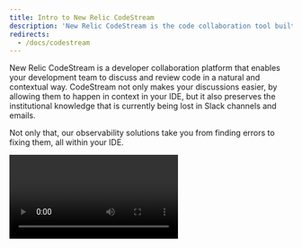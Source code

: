 ```yaml
---
title: Intro to New Relic CodeStream
description: 'New Relic CodeStream is the code collaboration tool built for remote teams.'
redirects:
  - /docs/codestream
---
```


New Relic CodeStream is a developer collaboration platform that enables your development team to discuss and review code in a natural and contextual way. CodeStream not only makes your discussions easier, by allowing them to happen in context in your IDE, but it also preserves the institutional knowledge that is currently being lost in Slack channels and emails.

Not only that, our observability solutions take you from finding errors to fixing them, all within your IDE.

<Video id="LfH7p76Cvro" type="youtube" />

<figcaption>
  A quick overview of how you can use New Relic CodeStream to discover,
  troubleshoot, and triage errors in your IDE. (2:27)
</figcaption>

If you haven't already, [sign up for a free New Relic account](https://newrelic.com/signup) so that you can get the most out of New Relic CodeStream.

<Callout title="Preview release">
  CodeStream's integration with New Relic One is a preview release limited to
  New Relic One accounts on our US data center, and your use is subject to the
  pre-release policy. (This does not apply to all other CodeStream
  functionality.)
</Callout>

## Discuss code just like commenting on a Google Doc [#discuss]

Simply select a block of code and type your question or comment. Teammates can participate in the discussion right from their IDE and you can optionally share the discussion on Slack or Microsoft Teams so teammates can participate from their chat clients as well.

![An animated image showing how to use codemarks to leave a comment on a selection of code.](src/images/DiscussCode1-VSC.gif 'How to use codemarks to leave a comment on a selection of code.')

<figcaption>Select some code and then click the add comment button.</figcaption>

CodeStream turns conversation into documentation by capturing all of the discussion about your code and saving it with your code. And the real magic is that the discussions are automatically repositioned as your code changes, even across branches. All with zero effort on your part.

## Get feedback on work-in-progress with pre-PR code review [#feedback]

CodeStream's lightweight feedback requests let you have someone look over your changes regardless of the current state of your repo, without the friction of committing, pushing, or issuing a pull request.

![An animated image showing how to use feedback requests.](src/images/FRRequest-VSC.gif 'How to use feedback requests.')

<figcaption>
  Once you've made some changes to a file, in the **Feedback requests** section,
  click the **+** button to request feedback on that change.
</figcaption>

Your teammates can review your changes right in their IDE, with full file context, and with no need to set aside their current work to switch branches or pull the latest.

![An animated image showing how to leave feedback on a change.](src/images/FRPerform-VSC.gif 'How to leave feedback.')

<figcaption>
  Use code comments to respond to a feedback request on a change.
</figcaption>

CodeStream’s feedback requests are so easy that you can start doing them throughout the development process instead of waiting until the end. You’re a few days into a sprint and have some work stubbed out? Maybe some work that hasn’t even been committed? Request feedback on your work in progress so that you can identify and resolve issues early instead of saving those gotchas for when you need to get the code merged.

## Create and review pull requests [#prs]

For most development teams, the final step in the development process is a pull request. Even if your team has decided to use CodeStream's [feedback requests](/docs/codestream/how-use-codestream/request-feedback) as a replacement for, and not just a precursor to, your end-of-cycle PR-based code reviews, you can create and review pull requests right inside your IDE.

![An animated image showing how to review a pull request](src/images/PullRequest-VSC.gif 'How to review a pull request.')

<figcaption>
  CodeStream shows a diff view of all the files changed in a PR. Review and
  approve the PR as you would on GitHub.
</figcaption>

## Monitor your code’s performance in production [#performance-monitoring]

Your pursuit of software quality doesn’t end once the code has been merged. Connect CodeStream to your New Relic One account and you can either jump from an error on New Relic One into your IDE or you can discover errors in CodeStream's Observability section. Navigate the stack trace to find the offending code and collaborate with your teammates to resolve the issue.

![An animated image showing how to see and respond to errors in your code.](src/images/Observability-VSC.gif 'How to see and respond to errors in your code.')

<figcaption>
  Once you've connected New Relic CodeStream to your repositories and are
  observing your code's performance, use the observability section to find
  errors and collaborate with your team on solving them.
</figcaption>

## See your errors and what's causing them [#errors]

After you connect CodeStream and New Relic, use workloads and errors inbox to jump to the offending code in your IDE.

![A screenshot of an errors inbox error with a button to see the error in the IDE.](src/images/error-ide.png 'An errors inbox error with a button to see the error in the IDE.')

<figcaption>
  Once you've connected CodeStream to your repositories and configured it to
  connect with New Relic One, you can use errors inbox to find and an error and
  then jump to that error in your IDE and the branch of your repository that's
  generating the error.
</figcaption>
